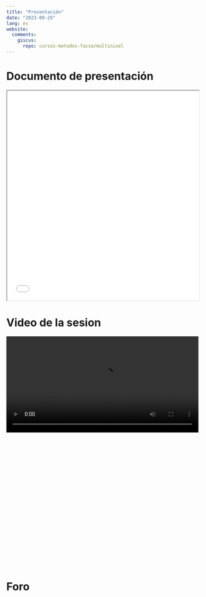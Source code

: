 ```yaml
---
title: "Presentación"
date: "2023-09-29"
lang: es
website:
  comments:
    giscus:
      repo: cursos-metodos-facso/multinivel
---
```


# Documento de presentación

<iframe src=/slides/06-random_effects.html height="550" width=100% allowfullscreen="true">
</iframe> 

# Video de la sesion

<div style="width: 100%; height: 600px; overflow: hidden;">
<video  style="width: 100%;" controls>
<source src="">
</video>
</div>



# Foro

<script src="https://giscus.app/client.js"
        data-repo="cursos-metodos-facso/multinivel", 
        data-repo-id="MDEwOlJlcG9zaXRvcnkyMDA3MTE2MDk="
        data-category="Q&A"
        data-category-id="DIC_kwDOC_aduc4CYhjI"
        data-mapping="title"
        data-strict="0"
        data-reactions-enabled="1"
        data-emit-metadata="0"
        data-input-position="bottom"
        data-theme="light"
        data-lang="es"
        crossorigin="anonymous"
        async>
</script>


